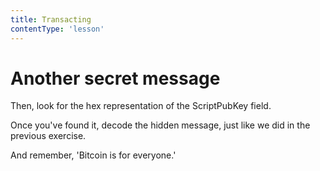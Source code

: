 ```yaml
---
title: Transacting
contentType: 'lesson'
---
```


# Another secret message

Then, look for the hex representation of the ScriptPubKey field.

Once you've found it, decode the hidden message, just like we did in the previous exercise.

And remember, 'Bitcoin is for everyone.'
